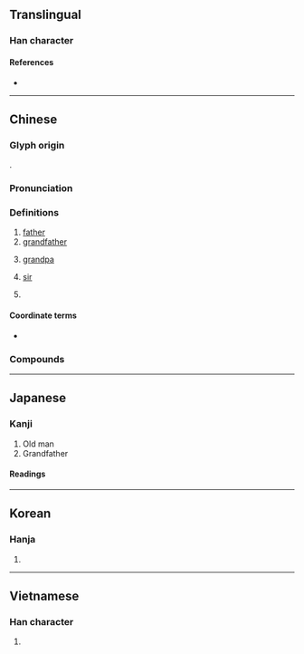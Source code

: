 {{character info/new}}
{{also|爷}}
==Translingual==

===Han character===
{{Han char|rn=88|rad=父|as=09|sn=13|four=80127|canj=CKSJL|ids=⿱父耶}}

====References====
* {{Han ref|kx=0690.110|dkj=19734|dj=1103.100|hdz=32040.070|uh=723A|ud=29242|bh=B7DD|bd=47069}}

----

==Chinese==
{{zh-forms|s=爷}}

===Glyph origin===
{{Han etym}}
{{Han compound|父|耶|t1=fathers|c1=s|c2=p|ls=psc}}.

===Pronunciation===
{{zh-pron
|m=yé
|c=je4
|h=pfs=yà
|md=
|mn=iâ
|w=
|mc=y
|oc=y
|cat=n
}}

===Definitions===
{{zh-hanzi}}

# [[father]]
# [[grandfather]]
# {{lb|zh|polite}} [[grandpa]] {{gloss|term of address for an elderly man}}
# {{lb|zh|historical|honorific}} [[sir]]
# {{lb|zh|honorific}} {{n-g|term of address for [[god]]s and the [[Buddha]]}}

====Coordinate terms====
* {{zh-l|婆}}

===Compounds===
{{zh-der|七爺八爺|大聖爺|姑老爺|小王爺|倒爺|佛爺|二爺|二太爺|城隍爺|三郎爺爺|師爺|大老爺|哥兒大爺|太爺|兩爺子|大爺公|少爺|大爺|小爺|兔兒爺|姑爺爺|姑爺|天老爺|大爺習氣|大爺氣|大少爺|公爺|大仙爺|國姓爺|爺孃|灶王爺|王爺|爺娘|空中少爺|萬歲爺|祖師爺|爺們兒|祭王爺|監齋爺|瘟神爺|爺飯娘羹|爺羹娘飯|爺爺|爺兒們|爺們|爺兒倆|新姑爺|總爺|老都爺|阿爺|舅老爺|老爺爺|老爺廟|老爺|老爺子|親家老爺|老佛爺|老爺車|闊大爺|軍爺|老爺兒|風獅爺|紹興師爺|聖賢爺|駙馬爺|重生爺娘|閻王爺|罵爺罵媽|老太爺|縣太爺|財神爺|老大爺|舅爺|老天爺}}

----

==Japanese==

===Kanji===
{{ja-kanji|grade=|rs=父09}}

# Old man
# Grandfather

====Readings====
{{ja-readings
|goon=や
|kanon=や
|kun=じい, じじ, ちち, じじい
}}

----

==Korean==

===Hanja===
{{ko-hanja|hangeul=[[야]]|eumhun=아비|rv=ya|mr=ya|y=ya}}

# {{defn|lang=ko|sort=父09}}

----

==Vietnamese==

===Han character===
{{vi-hantu|[[gia]]|rs=父09}}

# {{han tu form of|gia|sort=父09}}